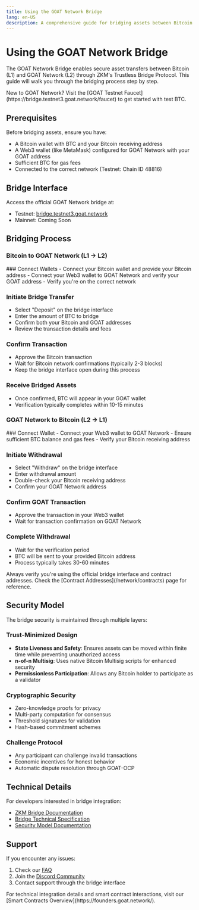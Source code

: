 ```yaml
---
title: Using the GOAT Network Bridge
lang: en-US
description: A comprehensive guide for bridging assets between Bitcoin and GOAT Network.
---
```



# Using the GOAT Network Bridge

The GOAT Network Bridge enables secure asset transfers between Bitcoin (L1) and GOAT Network (L2) through ZKM's Trustless Bridge Protocol. This guide will walk you through the bridging process step by step.

<Callout type="info">
  New to GOAT Network? Visit the [GOAT Testnet Faucet](https://bridge.testnet3.goat.network/faucet) to get started with test BTC.
</Callout>

## Prerequisites

Before bridging assets, ensure you have:
- A Bitcoin wallet with BTC and your Bitcoin receiving address
- A Web3 wallet (like MetaMask) configured for GOAT Network with your GOAT address
- Sufficient BTC for gas fees
- Connected to the correct network (Testnet: Chain ID 48816)

## Bridge Interface

Access the official GOAT Network bridge at:
- Testnet: [bridge.testnet3.goat.network](https://bridge.testnet3.goat.network)
- Mainnet: Coming Soon

## Bridging Process

### Bitcoin to GOAT Network (L1 → L2)

<Steps>
### Connect Wallets
- Connect your Bitcoin wallet and provide your Bitcoin address
- Connect your Web3 wallet to GOAT Network and verify your GOAT address
- Verify you're on the correct network

### Initiate Bridge Transfer
- Select "Deposit" on the bridge interface
- Enter the amount of BTC to bridge
- Confirm both your Bitcoin and GOAT addresses
- Review the transaction details and fees

### Confirm Transaction
- Approve the Bitcoin transaction
- Wait for Bitcoin network confirmations (typically 2-3 blocks)
- Keep the bridge interface open during this process

### Receive Bridged Assets
- Once confirmed, BTC will appear in your GOAT wallet
- Verification typically completes within 10-15 minutes
</Steps>

### GOAT Network to Bitcoin (L2 → L1)

<Steps>
### Connect Wallet
- Connect your Web3 wallet to GOAT Network
- Ensure sufficient BTC balance and gas fees
- Verify your Bitcoin receiving address

### Initiate Withdrawal
- Select "Withdraw" on the bridge interface
- Enter withdrawal amount
- Double-check your Bitcoin receiving address
- Confirm your GOAT Network address

### Confirm GOAT Transaction
- Approve the transaction in your Web3 wallet
- Wait for transaction confirmation on GOAT Network

### Complete Withdrawal
- Wait for the verification period
- BTC will be sent to your provided Bitcoin address
- Process typically takes 30-60 minutes
</Steps>

<Callout type="warning">
  Always verify you're using the official bridge interface and contract addresses. Check the [Contract Addresses](/network/contracts) page for reference.
</Callout>

## Security Model

The bridge security is maintained through multiple layers:

### Trust-Minimized Design
- **State Liveness and Safety**: Ensures assets can be moved within finite time while preventing unauthorized access
- **n-of-n Multisig**: Uses native Bitcoin Multisig scripts for enhanced security
- **Permissionless Participation**: Allows any Bitcoin holder to participate as a validator

### Cryptographic Security
- Zero-knowledge proofs for privacy
- Multi-party computation for consensus
- Threshold signatures for validation
- Hash-based commitment schemes

### Challenge Protocol
- Any participant can challenge invalid transactions
- Economic incentives for honest behavior
- Automatic dispute resolution through GOAT-OCP

## Technical Details

For developers interested in bridge integration:
- [ZKM Bridge Documentation](/network/concepts/ZKM)
- [Bridge Technical Specification](/network/concepts/bitcoin)
- [Security Model Documentation](/network/security/model)

## Support

If you encounter any issues:
1. Check our [FAQ](/network/faq)
2. Join the [Discord Community](https://discord.gg/99WEU3Y4)
3. Contact support through the bridge interface

<Callout type="info">
  For technical integration details and smart contract interactions, visit our [Smart Contracts Overview](https://founders.goat.network/).
</Callout>
